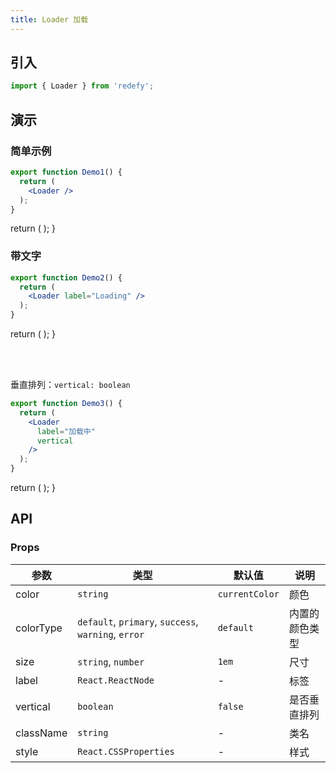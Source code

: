 ```yaml
---
title: Loader 加载
---
```



## 引入

```jsx
import { Loader } from 'redefy';
```

## 演示


### 简单示例
```jsx
export function Demo1() {
  return (
    <Loader />
  );
}
```

  return (
    <Loader />
  );
}

<Demo1 />

### 带文字

```jsx
export function Demo2() {
  return (
    <Loader label="Loading" />
  );
}
```

  return (
    <Loader label="Loading" />
  );
}

<Demo2 />

<br /><br />

垂直排列：`vertical: boolean`

```jsx {5}
export function Demo3() {
  return (
    <Loader
      label="加载中"
      vertical
    />
  );
}
```

  return (
    <Loader
      label="加载中"
      vertical
    />
  );
}

<Demo3 />

## API

### Props

| 参数 | 类型 | 默认值 | 说明 |
|-----|------|-------|-----|
| color | `string` | `currentColor` | 颜色 |
| colorType | `default`, `primary`, `success`, `warning`, `error` | `default` | 内置的颜色类型 |
| size | `string`, `number` | `1em` | 尺寸 |
| label | `React.ReactNode` | - | 标签 |
| vertical | `boolean` | `false` | 是否垂直排列 |
| className | `string` | - | 类名 |
| style | `React.CSSProperties` | - | 样式 |
